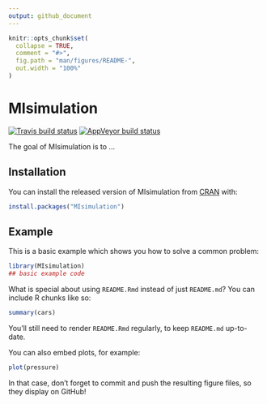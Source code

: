 ```yaml
---
output: github_document
---
```


<!-- README.md is generated from README.Rmd. Please edit that file -->

```r
knitr::opts_chunk$set(
  collapse = TRUE,
  comment = "#>",
  fig.path = "man/figures/README-",
  out.width = "100%"
)
```
# MIsimulation

<!-- badges: start -->
[![Travis build status](https://travis-ci.com/sheep720/MIsimulation.svg?branch=master)](https://travis-ci.com/sheep720/MIsimulation)
[![AppVeyor build status](https://ci.appveyor.com/api/projects/status/github/sheep720/MIsimulation?branch=master&svg=true)](https://ci.appveyor.com/project/sheep720/MIsimulation)
<!-- badges: end -->

The goal of MIsimulation is to ...

## Installation

You can install the released version of MIsimulation from [CRAN](https://CRAN.R-project.org) with:

``` r
install.packages("MIsimulation")
```

## Example

This is a basic example which shows you how to solve a common problem:

```r
library(MIsimulation)
## basic example code
```

What is special about using `README.Rmd` instead of just `README.md`? You can include R chunks like so:

```r
summary(cars)
```

You'll still need to render `README.Rmd` regularly, to keep `README.md` up-to-date.

You can also embed plots, for example:

```r
plot(pressure)
```

In that case, don't forget to commit and push the resulting figure files, so they display on GitHub!
